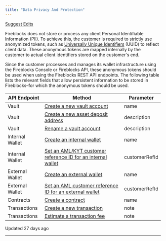 ```yaml
---
title: "Data Privacy And Protection"
---
```


[Suggest Edits](/edit/data-privacy-and-protection)

Fireblocks does not store or process any client Personal Identifiable Information (PII). To achieve this, the customer is required to strictly use anonymized tokens, such as [Universally Unique Identifiers](https://en.wikipedia.org/wiki/Universally_unique_identifier) (UUID) to reflect client data. These anonymous tokens are mapped internally by the customer to actual client identifiers stored on the customer's end.

Since the customer processes and manages its wallet infrastructure using the Fireblocks Console or Fireblocks API, these anonymous tokens should be used when using the Fireblocks REST API endpoints. The following table lists the relevant fields that allow persistent information to be stored in Fireblocks–for which the anonymous tokens should be used.

| API Endpoint | Method | Parameter |
| --- | --- | --- |
| Vault | [Create a new vault account](/reference/post_vault-accounts?__hstc=215458440.b4ed1436a462ca1ef892c4215a414852.1681749190916.1689975745254.1690549521283.277&__hssc=215458440.10.1690549521283&__hsfp=3179515899) | name |
| Vault | [Create a new asset deposit address](/reference/createvaultaccountassetaddress) | description |
| Vault | [Rename a vault account](/reference/put_vault-accounts-vaultaccountid?__hstc=215458440.b4ed1436a462ca1ef892c4215a414852.1681749190916.1689975745254.1690549521283.277&__hssc=215458440.10.1690549521283&__hsfp=3179515899) | description |
| Internal Wallet | [Create an internal wallet](/reference/post_internal-wallets?__hstc=215458440.b4ed1436a462ca1ef892c4215a414852.1681749190916.1689975745254.1690549521283.277&__hssc=215458440.10.1690549521283&__hsfp=3179515899) | name |
| Internal Wallet | [Set an AML/KYT customer reference ID for an internal wallet](/reference/post_internal-wallets-walletid-set-customer-ref-id?__hstc=215458440.b4ed1436a462ca1ef892c4215a414852.1681749190916.1689975745254.1690549521283.277&__hssc=215458440.10.1690549521283&__hsfp=3179515899) | customerRefId |
| External Wallet | [Create an external wallet](/reference/post_external-wallets?__hstc=215458440.b4ed1436a462ca1ef892c4215a414852.1681749190916.1689975745254.1690549521283.277&__hssc=215458440.10.1690549521283&__hsfp=3179515899) | name |
| External Wallet | [Set an AML customer reference ID for an external wallet](/reference/post_external-wallets-walletid-set-customer-ref-id?__hstc=215458440.b4ed1436a462ca1ef892c4215a414852.1681749190916.1689975745254.1690549521283.277&__hssc=215458440.10.1690549521283&__hsfp=3179515899) | customerRefId |
| Contracts | [Create a contract](/reference/post_contracts?__hstc=215458440.b4ed1436a462ca1ef892c4215a414852.1681749190916.1689975745254.1690549521283.277&__hssc=215458440.10.1690549521283&__hsfp=3179515899) | name |
| Transactions | [Create a new transaction](/reference/post_transactions?__hstc=215458440.b4ed1436a462ca1ef892c4215a414852.1681749190916.1689975745254.1690549521283.277&__hssc=215458440.10.1690549521283&__hsfp=3179515899) | note |
| Transactions | [Estimate a transaction fee](/reference/post_transactions-estimate-fee?__hstc=215458440.b4ed1436a462ca1ef892c4215a414852.1681749190916.1689975745254.1690549521283.277&__hssc=215458440.10.1690549521283&__hsfp=3179515899) | note |

Updated 27 days ago

* * *